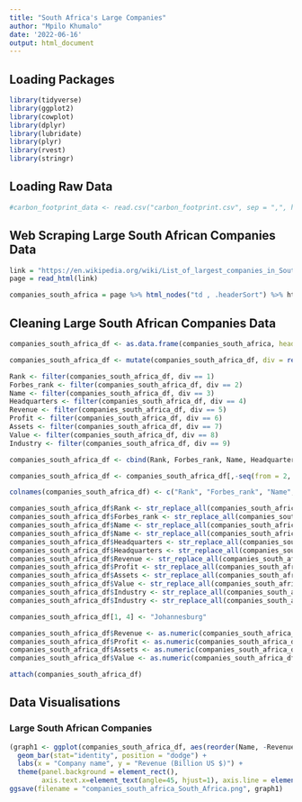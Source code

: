 ```yaml
---
title: "South Africa's Large Companies"
author: "Mpilo Khumalo"
date: '2022-06-16'
output: html_document
---
```


## Loading Packages

```r

library(tidyverse)
library(ggplot2)
library(cowplot)
library(dplyr)
library(lubridate)
library(plyr)
library(rvest)
library(stringr)

```

## Loading Raw Data

```r

#carbon_footprint_data <- read.csv("carbon_footprint.csv", sep = ",", header = T)

```

## Web Scraping Large South African Companies Data

```r

link = "https://en.wikipedia.org/wiki/List_of_largest_companies_in_South_Africa"
page = read_html(link)

companies_south_africa = page %>% html_nodes("td , .headerSort") %>% html_text

```

## Cleaning Large South African Companies Data

```r
companies_south_africa_df <- as.data.frame(companies_south_africa, header = T)

companies_south_africa_df <- mutate(companies_south_africa_df, div = rep(1:9, each = 1, times = 14))

Rank <- filter(companies_south_africa_df, div == 1)
Forbes_rank <- filter(companies_south_africa_df, div == 2)
Name <- filter(companies_south_africa_df, div == 3)
Headquarters <- filter(companies_south_africa_df, div == 4)
Revenue <- filter(companies_south_africa_df, div == 5)
Profit <- filter(companies_south_africa_df, div == 6)
Assets <- filter(companies_south_africa_df, div == 7)
Value <- filter(companies_south_africa_df, div == 8)
Industry <- filter(companies_south_africa_df, div == 9)

companies_south_africa_df <- cbind(Rank, Forbes_rank, Name, Headquarters, Revenue, Profit, Assets, Value, Industry)

companies_south_africa_df <- companies_south_africa_df[,-seq(from = 2, to = 18, by = 2)]

colnames(companies_south_africa_df) <- c("Rank", "Forbes_rank", "Name", "Headquarters", "Revenue", "Profit", "Assets", "Value", "Industry")

companies_south_africa_df$Rank <- str_replace_all(companies_south_africa_df$Rank, "[\r\n]" , "")
companies_south_africa_df$Forbes_rank <- str_replace_all(companies_south_africa_df$Forbes_rank, "[\r\n]" , "")
companies_south_africa_df$Name <- str_replace_all(companies_south_africa_df$Name, "[\r\n]" , "")
companies_south_africa_df$Name <- str_replace_all(companies_south_africa_df$Name, " " , "_")
companies_south_africa_df$Headquarters <- str_replace_all(companies_south_africa_df$Headquarters, "[\r\n]" , "")
companies_south_africa_df$Headquarters <- str_replace_all(companies_south_africa_df$Headquarters, " " , "_")
companies_south_africa_df$Revenue <- str_replace_all(companies_south_africa_df$Revenue, "[\r\n]" , "")
companies_south_africa_df$Profit <- str_replace_all(companies_south_africa_df$Profit, "[\r\n]" , "")
companies_south_africa_df$Assets <- str_replace_all(companies_south_africa_df$Assets, "[\r\n]" , "")
companies_south_africa_df$Value <- str_replace_all(companies_south_africa_df$Value, "[\r\n]" , "")
companies_south_africa_df$Industry <- str_replace_all(companies_south_africa_df$Industry, "[\r\n]" , "")
companies_south_africa_df$Industry <- str_replace_all(companies_south_africa_df$Industry, " " , "_")

companies_south_africa_df[1, 4] <- "Johannesburg"

companies_south_africa_df$Revenue <- as.numeric(companies_south_africa_df$Revenue)
companies_south_africa_df$Profit <- as.numeric(companies_south_africa_df$Profit)
companies_south_africa_df$Assets <- as.numeric(companies_south_africa_df$Assets)
companies_south_africa_df$Value <- as.numeric(companies_south_africa_df$Value)

attach(companies_south_africa_df)

```

## Data Visualisations

### Large South African Companies

```r
(graph1 <- ggplot(companies_south_africa_df, aes(reorder(Name, -Revenue), Revenue, fill = Industry)) +
  geom_bar(stat="identity", position = "dodge") + 
  labs(x = "Company name", y = "Revenue (Billion US $)") +  
  theme(panel.background = element_rect(),
        axis.text.x=element_text(angle=45, hjust=1), axis.line = element_line(colour ="black")))
ggsave(filename = "companies_south_africa_South_Africa.png", graph1)

```
